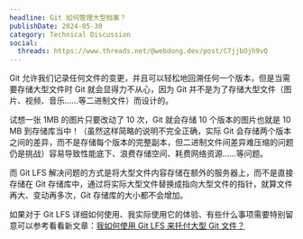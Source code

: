 ```yaml
---
headline: Git 如何管理大型档案？
publishDate: 2024-05-30
category: Technical Discussion
social:
  threads: https://www.threads.net/@webdong.dev/post/C7jjbOjh9vQ
---
```


Git 允许我们记录任何文件的变更，并且可以轻松地回溯任何一个版本，但是当需要存储大型文件时 Git 就会显得力不从心，因为 Git 并不是为了存储大型文件（图片、视频、音乐……等二进制文件）而设计的。

试想一张 1MB 的图片只要改动了 10 次，Git 就会存储 10 个版本的图片也就是 10 MB 到存储库当中！（虽然这样简略的说明不完全正确，实际 Git 会存储两个版本之间的差异，而不是存储每个版本的完整副本，但二进制文件间差异难压缩的问题仍是挑战）容易导致性能底下、浪费存储空间、耗费网络资源……等问题。

而 Git LFS 解决问题的方式是将大型文件内容存储在额外的服务器上，而不是直接存储在 Git 存储库中，通过将实际大型文件替换成指向大型文件的指针，就算文件再大、变动再多次，Git 存储库的大小都不会增加。

如果对于 Git LFS 详细如何使用、我实际使用它的体验、有些什么事项需要特别留意可以参考看看新文章：[我如何使用 Git LFS 来托付大型 Git 文件？](https://www.webdong.dev/post/how-i-use-git-lfs-to-manage-large-git-files/)
